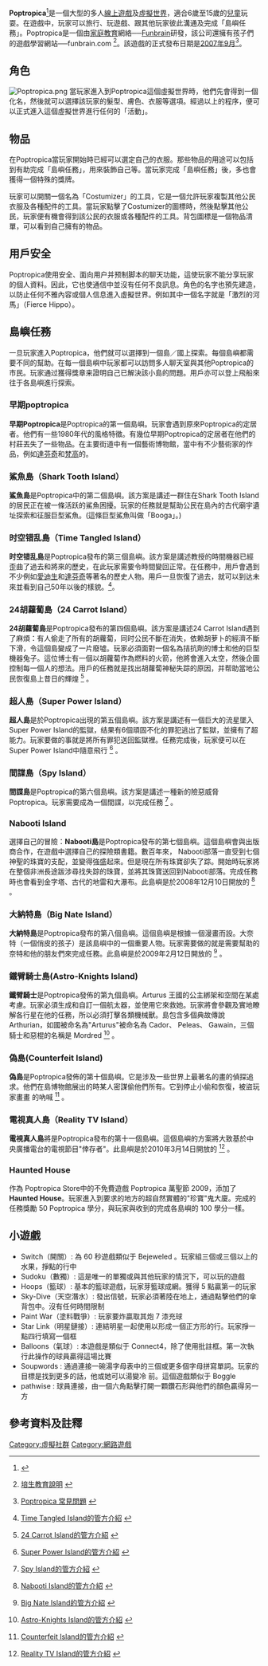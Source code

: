 '''Poptropica'''<ref>{{Cite web |url=http://www.poptropica.com/ |title=遊戲首頁 |accessdate=2008-10-09 |archive-date=2008-10-13 |archive-url=https://web.archive.org/web/20081013124357/http://www.poptropica.com/ |dead-url=no }}</ref>是一個大型的多人[[線上遊戲|線上遊戲]]及[[虛擬世界|虛擬世界]]，適合6歲至15歲的[[兒童|兒童]]玩耍。在遊戲中，玩家可以旅行、玩遊戲、跟其他玩家彼此溝通及完成「島嶼任務」。Poptropica是一個由[[家庭教育|家庭教育]]網絡──[[Funbrain|Funbrain]]研發，該公司還擁有孩子們的遊戲學習網站──funbrain.com <ref>{{english}} [http://www.pearsonschool.com/index.cfm?locator=PSZ2Fa 培生教育說明] {{Wayback|url=http://www.pearsonschool.com/index.cfm?locator=PSZ2Fa |date=20161201165232 }}</ref>。該遊戲的正式發布日期是[[2007年9月|2007年9月]]<ref name=FAQ>{{english}} [http://www.poptropica.com/Poptropica-FAQ.html Poptropica 常見問題] {{Wayback|url=http://www.poptropica.com/Poptropica-FAQ.html |date=20081011043703 }}</ref>。

== 角色 ==
[[File:Poptropica.png|thumb]]
當玩家進入到Poptropica這個虛擬世界時，他們先會得到一個化名，然後就可以選擇該玩家的髮型、膚色、衣服等選項。經過以上的程序，便可以正式進入這個虛擬世界進行任何的「活動」。

== 物品 ==
在Poptropica當玩家開始時已經可以選定自己的衣服。那些物品的用途可以包括到有助完成「島嶼任務」，用來裝飾自己等。當玩家完成「島嶼任務」後，多也會獲得一個特殊的獎牌。

玩家可以開關一個名為「Costumizer」的工具，它是一個允許玩家複製其他公民衣服及各種配件的工具。當玩家點擊了Costumizer的圖標時，然後點擊其他公民，玩家便有機會得到該公民的衣服或各種配件的工具。背包圖標是一個物品清單，可以看到自己擁有的物品。

== 用戶安全 ==
Poptropica使用安全、面向用户并预制脚本的聊天功能，這使玩家不能分享玩家的個人資料。因此，它也使通信中並沒有任何不良訊息。角色的名字也預先建造，以防止任何不雅內容或個人信息進入虛擬世界。例如其中一個名字就是「激烈的河馬」（Fierce Hippo）。

== 島嶼任務 ==
一旦玩家進入Poptropica，他們就可以選擇到一個島／國上探索。每個島嶼都需要不同的幫助。在每一個島嶼中玩家都可以訪問多人聊天室與其他Poptropica的市民。玩家通过獲得獎章来證明自己已解決該小島的問題。用戶亦可以登上飛船來往于各島嶼進行探索。

=== 早期poptropica ===
''' 早期Poptropica'''是Poptropica的第一個島嶼。玩家會遇到原來Poptropica的定居者。他們有一些1980年代的風格特徵。有幾位早期Poptropica的定居者在他們的村莊丟失了一些物品。在主要街道中有一個藝術博物館，當中有不少藝術家的作品，例如[[達芬奇|達芬奇]]和[[梵高|梵高]]的。

=== 鯊魚島（Shark Tooth Island） ===
'''鯊魚島'''是Poptropica中的第二個島嶼。該方案是講述一群住在Shark Tooth Island的居民正在被一條活跃的鯊魚困擾。玩家的任務就是幫助公民在島內的古代廟宇遺址探索和征服巨型鯊魚。(這條巨型鯊魚叫做「Booga」。)

=== 时空错乱島（Time Tangled Island） ===
'''时空错乱島'''是Poptropica發布的第三個島嶼。該方案是講述教授的時間機器已經歪曲了過去和將來的歷史，在此玩家需要令時間變回正常。在任務中，用戶會遇到不少例如[[愛迪生|愛迪生]]和[[達芬奇|達芬奇]]等著名的歷史人物。用戶一旦恢復了過去，就可以到达未來並看到自己50年以後的樣貌。<ref>{{english}}[http://www.poptropica.com/time_island.html Time Tangled Island的管方介紹] {{Wayback|url=http://www.poptropica.com/time_island.html |date=20081202082914 }}</ref>。

=== 24胡蘿蔔島（24 Carrot Island） ===
'''24胡蘿蔔島'''是Poptropica發布的第四個島嶼。該方案是講述24 Carrot Island遇到了麻煩：有人偷走了所有的胡蘿蔔，同时公民不斷在消失，依赖胡萝卜的經濟不斷下滑，令這個島變成了一片廢墟。玩家必須面對一個名為拮抗劑的博士和他的巨型機器兔子。這位博士有一個以胡蘿蔔作為燃料的火箭，他將會進入太空，然後企圖控制每一個人的想法。用戶的任務就是找出胡蘿蔔神秘失踪的原因，并帮助當地公民恢復島上昔日的輝煌 <ref>{{english}} [http://www.poptropica.com/carrot_island.html 24 Carrot Island的管方介紹] {{Wayback|url=http://www.poptropica.com/carrot_island.html |date=20081008110235 }}</ref> 。

=== 超人島（Super Power Island） ===
'''超人島'''是於Poptropica出現的第五個島嶼。該方案是講述有一個巨大的流星墜入Super Power Island的監獄，结果有6個頑固不化的罪犯逃出了監獄，並擁有了超能力。玩家要做的事就是將所有罪犯送回監獄裡。任務完成後，玩家便可以在Super Power Island中隨意飛行 <ref>{{english}} [http://www.poptropica.com/super_island.html Super Power Island的管方介紹] {{Wayback|url=http://www.poptropica.com/super_island.html |date=20081010002356 }}</ref> 。

=== 間諜島（Spy Island） ===
'''間諜島'''是Poptropica的第六個島嶼。該方案是講述一種新的險惡威脅Poptropica。玩家需要成為一個間諜，以完成任務 <ref>{{english}} [http://www.poptropica.com/spy_island.html Spy Island的管方介紹] {{Wayback|url=http://www.poptropica.com/spy_island.html |date=20081009024557 }}</ref> 。

=== Nabooti Island ===
選擇自己的冒險：'''Nabooti島'''是Poptropica發布的第七個島嶼。這個島嶼會與出版商合作，在遊戲中選擇自己的探險類書籍。數百年來， Nabooti部落一直受到七個神聖的珠寶的支配，並變得強盛起來。但是現在所有珠寶卻失了踪。開始時玩家將在整個非洲長途跋涉尋找失踪的珠寶，並將其珠寶送回到Nabooti部落。完成任務時也會看到金字塔、古代的地雷和大瀑布。此島嶼是於2008年12月10日開放的 <ref>{{english}} [http://www.poptropica.com/nabooti_island.html Nabooti Island的管方介紹] {{Wayback|url=http://www.poptropica.com/nabooti_island.html |date=20081009175123 }}</ref> 。

=== 大納特島（Big Nate Island） ===
'''大納特島'''是Poptropica發布的第八個島嶼。這個島嶼是根據一個漫畫而設。大奈特（一個俏皮的孩子）是該島嶼中的一個重要人物。玩家需要做的就是需要幫助的奈特和他的朋友們來完成任務。此島嶼是於2009年2月12日開放的 <ref>{{english}} [http://www.poptropica.com/bignate_island.html Big Nate Island的管方介紹] {{Wayback|url=http://www.poptropica.com/bignate_island.html |date=20081010002146 }}</ref> 。

=== 鐵臂騎士島(Astro-Knights Island) ===
'''鐵臂騎士'''是Poptropica發佈的第九個島嶼。Arturus 王國的公主綁架和空間在某處考慮。玩家必須生成和自訂一個航太器，並使用它來救她。玩家將會參觀及實地瞭解各行星在他的任務，所以必須打擊各類機械獸。島包含多個典故傳說 Arthurian，如國被命名為"Arturus"被命名為 Cador、 Peleas、 Gawain，三個騎士和惡棍的名稱是 Mordred <ref>{{english}} [http://www.poptropica.com/astro_island.html Astro-Knights Island的管方介紹] {{Wayback|url=http://www.poptropica.com/astro_island.html |date=20100126234054 }}</ref> 。

===偽島(Counterfeit Island)===
'''偽島'''是Poptropica發佈的第十個島嶼。它是涉及一些世界上最著名的畫的偵探追求。他們在島博物館展出的時某人密謀偷他們所有。它到停止小偷和恢復，被盜玩家畫畫 的吶喊 <ref>{{english}} [http://www.poptropica.com/counter_island.html Counterfeit Island的管方介紹] {{Wayback|url=http://www.poptropica.com/counter_island.html |date=20100203173837 }}</ref> 。

=== 電視真人島（Reality TV Island）===	
'''電視真人島'''將是Poptropica發布的第十一個島嶼。這個島嶼的方案將大致基於中央廣播電台的電視節目"倖存者"。此島嶼是於2010年3月14日開放的 <ref>{{english}} [http://www.poptropica.com/reality_island.html Reality TV Island的管方介紹] {{Wayback|url=http://www.poptropica.com/reality_island.html |date=20100210054346 }}</ref> 。

===Haunted House===
作為 Poptropica Store中的不免費遊戲 Poptropica 萬聖節 2009，添加了 '''Haunted House'''。玩家進入到要求的地方的超自然實體的"珍寶"鬼大廈。完成的任務獎勵 50 Poptropica 學分，與玩家與收到的完成各島嶼的 100 學分一樣。

== 小遊戲 ==
{{col-begin}}
*Switch（開關）: 為 60 秒遊戲類似于 Bejeweled 。玩家組三個或三個以上的水果，掙點的行中
*Sudoku（數獨）: 這是唯一的單獨或與其他玩家的情況下，可以玩的遊戲
*Hoops（籃球）: 基本的籃球遊戲，玩家芽籃球成網。獲得 5 點贏第一的玩家
*Sky-Dive（天空潛水）: 發出信號，玩家必須著陸在地上，通過點擊他們的傘背包中。沒有任何時間限制
*Paint War（塗料戰爭）: 玩家要炸贏取其炮 7 漆充球
*Star Link（明星鏈接）: 連結明星一起使用以形成一個正方形的行。玩家掙一點四行填寫一個框
*Balloons（氣球）: 本遊戲是類似于 Connect4，除了使用批註框。第一次執行此操作的球員贏得這場比賽
*Soupwords : 通過連接一碗湯字母表中的三個或更多個字母拼寫單詞。玩家的目標是找到更多的話，他或她可以湯變冷  前。這個遊戲類似于 Boggle
*pathwise : 球員連接，由一個六角點擊打開一顆鑽石形與他們的顏色贏得另一方
{{col-end}}

== 參考資料及註釋 ==
{{reflist|2}}

[[Category:虛擬社群|Category:虛擬社群]]
[[Category:網路遊戲|Category:網路遊戲]]